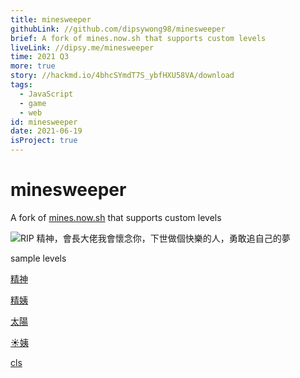 ```yaml
---
title: minesweeper
githubLink: //github.com/dipsywong98/minesweeper
brief: A fork of mines.now.sh that supports custom levels
liveLink: //dipsy.me/minesweeper
time: 2021 Q3
more: true
story: //hackmd.io/4bhcSYmdT7S_ybfHXU58VA/download
tags:
  - JavaScript
  - game
  - web
id: minesweeper
date: 2021-06-19
isProject: true
---
```



# minesweeper

A fork of [mines.now.sh](https://github.com/ShizukuIchi/minesweeper) that supports custom levels

<img src="https://i.imgur.com/0orWrPH.jpg" title="RIP 精神，會長大佬我會懷念你，下世做個快樂的人，勇敢追自己的夢" />


<p title="members of YRC minesweeper association">sample levels</p>

[精神](https://dipsy.me/minesweeper/#MTYsMzAsMN8BMDAxywbIB8oVMcQCxQHSJsUc0TXLHsUdxTvHQ8YHzHLIPMZOyAPMLsgnyQPEIMk2yETLWspxyg7JPMRm6gC2yQ7OHsR87wD+zCTsALzKGMcQxjzyAVLTPNMe7QEcyh7aAQ==)

[精姨](https://dipsy.me/minesweeper/#MTYsMzAsMN8BMDAxywbOFMgKMcUBxw7GDcQPxQPFINVKxBwxxi/VSslSzjzHEcxqywbFeMpUyWnMPMUcySXFHsszxkPKMe8AhugAtMUTxjPHYO0A7tIex0vIX8pdylzJN8YL6wCu3wHbAQ==)

[太陽](https://dipsy.me/minesweeper/#MTYsMzAsMN8BxAExxwfFAcgIxxXJHsUIxB7NFcwexSHYPMUKyjzHKMdx3zzLb8kBzh7LTctvxgnHXsw7yR7MeOsAnctixiTIM9AeyiDJWOsA6clh0wTKRco/yw3NItwB)

[☀️姨](https://dipsy.me/minesweeper/#MTYsMzAsMN8BxAEx2BLFB8oFxQcxxwHLOM4Iyk7IKMoeyTvRLckP0x7GNcp4zzwxxgrGPMQpyBbHF+kAtdNa7gDf0VrKQsgRyEfSHvEBBsddymHJBcYExynOON8B0QE=)

[cls](https://dipsy.me/minesweeper/#MTYsMzAsMN8BzAExMd8e3x7fHs4RygHEHs0QMMsuxh7MENwexiHLDd8e2njwALTfHs0exFffHs0Q/wEO3QE=)
    